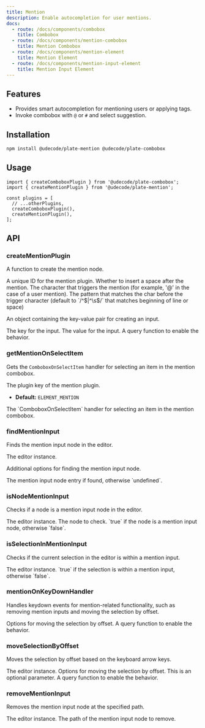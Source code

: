 ```yaml
---
title: Mention
description: Enable autocompletion for user mentions.
docs:
  - route: /docs/components/combobox
    title: Combobox
  - route: /docs/components/mention-combobox
    title: Mention Combobox
  - route: /docs/components/mention-element
    title: Mention Element
  - route: /docs/components/mention-input-element
    title: Mention Input Element
---
```


<ComponentPreview name="playground-demo" id="mention" />

<PackageInfo>

## Features

- Provides smart autocompletion for mentioning users or applying tags.
- Invoke combobox with `@` or `#` and select suggestion.

</PackageInfo>

## Installation

```bash
npm install @udecode/plate-mention @udecode/plate-combobox
```

## Usage

```tsx
import { createComboboxPlugin } from '@udecode/plate-combobox';
import { createMentionPlugin } from '@udecode/plate-mention';

const plugins = [
  // ...otherPlugins,
  createComboboxPlugin(),
  createMentionPlugin(),
];
```

## API

### createMentionPlugin

<APIOptions>

<APIItem name="createMentionNode" type="(item: TComboboxItem<TData>, meta: CreateMentionNodeMeta) => TNodeProps<TMentionElement>" optional>

A function to create the mention node.

</APIItem>
<APIItem name="id" type="string" optional>
  A unique ID for the mention plugin.
</APIItem>
<APIItem name="insertSpaceAfterMention" type="boolean" optional>
  Whether to insert a space after the mention.
</APIItem>
<APIItem name="trigger" type="string" optional>
  The character that triggers the mention (for example, '@' in the case of a
  user mention).
</APIItem>
<APIItem name="triggerPreviousCharPattern" type="RegExp" optional>
  The pattern that matches the char before the trigger character
  (default to `/^$|^\s$/` that matches beginning of line or space)
</APIItem>

<APIItem name="inputCreation" type="{ key: string; value: string }" optional>

An object containing the key-value pair for creating an input.

<APISubList>
  <APISubListItem parent="inputCreation" name="key" type="string">
    The key for the input.
  </APISubListItem>
  <APISubListItem parent="inputCreation" name="value" type="string">
    The value for the input.
  </APISubListItem>
</APISubList>

</APIItem>
<APIItem name="query" type="(editor: PlateEditor) => boolean" optional>
  A query function to enable the behavior.
</APIItem>

</APIOptions>

### getMentionOnSelectItem

Gets the `ComboboxOnSelectItem` handler for selecting an item in the mention combobox.

<APIParameters>
<APIItem name="options" type="PlatePluginKey" optional>
<APISubList>
<APISubListItem parent="options" name="key" type="string" optional>
The plugin key of the mention plugin.

- **Default:** `ELEMENT_MENTION`

</APISubListItem>
</APISubList>
</APIItem>
</APIParameters>

<APIReturns>
  <APIItem type="ComboboxOnSelectItem">
    The `ComboboxOnSelectItem` handler for selecting an item in the mention
    combobox.
  </APIItem>
</APIReturns>

### findMentionInput

Finds the mention input node in the editor.

<APIParameters>
<APIItem name="editor" type="PlateEditor">
The editor instance.
</APIItem>
<APIItem
  name="options"
  type="Omit<FindNodeOptions, 'match'>"
  optional
>

Additional options for finding the mention input node.

</APIItem>
</APIParameters>

<APIReturns>
  <APIItem type="TNodeEntry<TMentionInput> | undefined">
    The mention input node entry if found, otherwise `undefined`.
  </APIItem>
</APIReturns>

### isNodeMentionInput

Checks if a node is a mention input node in the editor.

<APIParameters>
  <APIItem name="editor" type="PlateEditor">
    The editor instance.
  </APIItem>
  <APIItem name="node" type="TNode">
    The node to check.
  </APIItem>
</APIParameters>

<APIReturns>
  <APIItem type="node is TMentionInput">
    `true` if the node is a mention input node, otherwise `false`.
  </APIItem>
</APIReturns>

### isSelectionInMentionInput

Checks if the current selection in the editor is within a mention input.

<APIParameters>
  <APIItem name="editor" type="PlateEditor">
    The editor instance.
  </APIItem>
</APIParameters>

<APIReturns>
  <APIItem type="boolean">
    `true` if the selection is within a mention input, otherwise `false`.
  </APIItem>
</APIReturns>

### mentionOnKeyDownHandler

Handles keydown events for mention-related functionality, such as removing mention inputs and moving the selection by offset.

<APIParameters>
  <APIItem name="options" type="MoveSelectionByOffsetOptions" optional>
    Options for moving the selection by offset.
    <APISubList>
      <APISubListItem parent="options" name="query" type="function" optional>
        A query function to enable the behavior.
      </APISubListItem>
    </APISubList>
  </APIItem>
</APIParameters>

### moveSelectionByOffset

Moves the selection by offset based on the keyboard arrow keys.

<APIParameters>
  <APIItem name="editor" type="PlateEditor">
    The editor instance.
  </APIItem>
  <APIItem name="options" type="MoveSelectionByOffsetOptions" optional>
    Options for moving the selection by offset. This is an optional parameter.
    <APISubList>
      <APISubListItem parent="options" name="query" type="function" optional>
        A query function to enable the behavior.
      </APISubListItem>
    </APISubList>
  </APIItem>
</APIParameters>

### removeMentionInput

Removes the mention input node at the specified path.

<APIParameters>
  <APIItem name="editor" type="PlateEditor">
    The editor instance.
  </APIItem>
  <APIItem name="path" type="Path">
    The path of the mention input node to remove.
  </APIItem>
</APIParameters>
